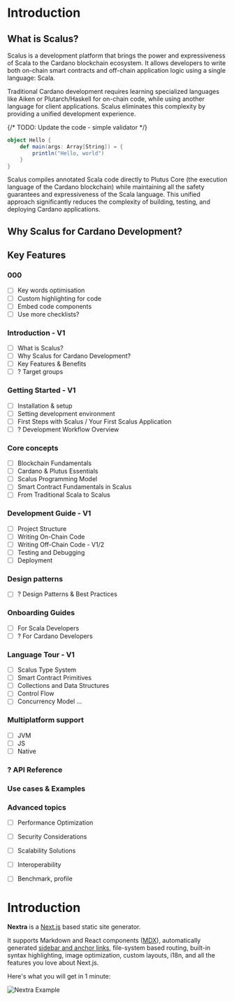 
# Introduction
## What is Scalus?

Scalus is a development platform that brings the power and expressiveness of Scala to the Cardano blockchain
ecosystem. It allows developers to write both on-chain smart contracts and off-chain application logic using a single
language: Scala.

Traditional Cardano development requires learning specialized languages like Aiken or Plutarch/Haskell for on-chain
code, while using another language for client applications. Scalus eliminates this complexity by providing a unified
development experience.

{/* TODO: Update the code - simple validator */}
```scala filename="welcome.scala" copy showLineNumbers
object Hello {
    def main(args: Array[String]) = {
        println("Hello, world")
    }
}
```

Scalus compiles annotated Scala code directly to Plutus Core (the execution language of the Cardano blockchain) while
 maintaining all the safety guarantees and expressiveness of the Scala language. This unified approach significantly
 reduces the complexity of building, testing, and deploying Cardano applications.

## Why Scalus for Cardano Development?

## Key Features


### 000
- [ ] Key words optimisation
- [ ] Custom highlighting for code
- [ ] Embed code components
- [ ] Use more checklists?

### Introduction - V1

- [ ]  What is Scalus?
- [ ]  Why Scalus for Cardano Development?
- [ ]  Key Features & Benefits
- [ ]  ? Target groups

### Getting Started - V1

- [ ]  Installation & setup
- [ ]  Setting development environment
- [ ]  First Steps with Scalus / Your First Scalus Application
- [ ]  ? Development Workflow Overview

### Core concepts

- [ ]  Blockchain Fundamentals
- [ ]  Cardano & Plutus Essentials
- [ ]  Scalus Programming Model
- [ ]  Smart Contract Fundamentals in Scalus
- [ ]  From Traditional Scala to Scalus

### Development Guide - V1

- [ ]  Project Structure
- [ ]  Writing On-Chain Code
- [ ]  Writing Off-Chain Code - V1/2
- [ ]  Testing and Debugging
- [ ]  Deployment

### Design patterns

- [ ]  ? Design Patterns & Best Practices

### Onboarding Guides

- [ ]  For Scala Developers
- [ ]  ? For Cardano Developers

### Language Tour - V1

- [ ]  Scalus Type System
- [ ]  Smart Contract Primitives
- [ ]  Collections and Data Structures
- [ ]  Control Flow
- [ ]  Concurrency Model
...

### Multiplatform support

- [ ]  JVM
- [ ]  JS
- [ ]  Native

### ? API Reference

### Use cases & Examples

### Advanced topics

- [ ] Performance Optimization
- [ ] Security Considerations
- [ ] Scalability Solutions
- [ ] Interoperability
- [ ] Benchmark, profile


# Introduction

**Nextra** is a [Next.js](https://nextjs.org) based static site generator.

It supports Markdown and React components ([MDX](/features/mdx)), automatically
generated [sidebar and anchor links](/get-started#sidebar-and-anchor-links),
file-system based routing, built-in syntax highlighting, image optimization,
custom layouts, i18n, and all the features you love about Next.js.

Here's what you will get in 1 minute:

<Bleed>![Nextra Example](/demo.png)</Bleed>

